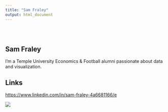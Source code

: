 ```yaml
---
title: "Sam Fraley"
output: html_document
---
```


<style type="text/css">
.title {
  display: none;
}

#getting-started img {
  margin-right: 10px;
}

</style>

<div class="row" style="padding-top: 30px;">
<div class="col-sm-6">

# **Sam Fraley**

I'm a Temple University Economics & Football alumni passionate about data and visualization.

## Links
 [https://www.linkedin.com/in/sam-fraley-4a6681166/e](LinkedIn)


</div>
<div class="col-sm-6">

<a href = "https://samfraley.github.io">
![](images/AGE1.png)
</a>
</div>


